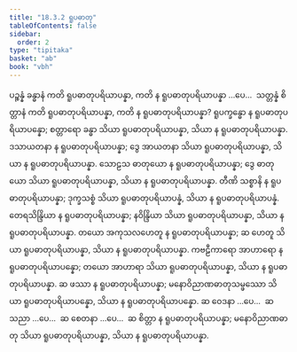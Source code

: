 ```yaml
---
title: "18.3.2 ရူပဓာတု"
tableOfContents: false
sidebar:
  order: 2
type: "tipitaka"
basket: "ab"
book: "vbh"
---
```



<DynamicBreadcrumb />

<Division number="1001" book="vbh">

<Paragraph number="3052" book="vbh">
ပဉ္စန္နံ ခန္ဓာနံ ကတိ ရူပဓာတုပရိယာပန္နာ, ကတိ န ရူပဓာတုပရိယာပန္နာ …ပေ…  သတ္တန္နံ စိတ္တာနံ ကတိ ရူပဓာတုပရိယာပန္နာ, ကတိ န ရူပဓာတုပရိယာပန္နာ?
</Paragraph>

</Division>
<Division number="1002" book="vbh">

<Paragraph number="3053" book="vbh">
ရူပက္ခန္ဓော န ရူပဓာတုပရိယာပန္နော; စတ္တာရော ခန္ဓာ သိယာ ရူပဓာတုပရိယာပန္နာ, သိယာ န ရူပဓာတုပရိယာပန္နာ.
</Paragraph>

<Paragraph number="3054" book="vbh">
ဒသာယတနာ န ရူပဓာတုပရိယာပန္နာ; ဒွေ အာယတနာ သိယာ ရူပဓာတုပရိယာပန္နာ, သိယာ န ရူပဓာတုပရိယာပန္နာ.
</Paragraph>

<Paragraph number="3055" book="vbh">
သောဠသ ဓာတုယော န ရူပဓာတုပရိယာပန္နာ; ဒွေ ဓာတုယော သိယာ ရူပဓာတုပရိယာပန္နာ, သိယာ န ရူပဓာတုပရိယာပန္နာ.
</Paragraph>

<Paragraph number="3056" book="vbh">
တီဏိ သစ္စာနိ န ရူပဓာတုပရိယာပန္နာ; ဒုက္ခသစ္စံ သိယာ ရူပဓာတုပရိယာပန္နံ, သိယာ န ရူပဓာတုပရိယာပန္နံ.
</Paragraph>

<Paragraph number="3057" book="vbh">
တေရသိန္ဒြိယာ န ရူပဓာတုပရိယာပန္နာ; နဝိန္ဒြိယာ သိယာ ရူပဓာတုပရိယာပန္နာ, သိယာ န ရူပဓာတုပရိယာပန္နာ.
</Paragraph>

<Paragraph number="3058" book="vbh">
တယော အကုသလဟေတူ န ရူပဓာတုပရိယာပန္နာ; ဆ ဟေတူ သိယာ ရူပဓာတုပရိယာပန္နာ, သိယာ န ရူပဓာတုပရိယာပန္နာ.
</Paragraph>

<Paragraph number="3059" book="vbh">
ကဗဠီကာရော အာဟာရော န ရူပဓာတုပရိယာပန္နော; တယော အာဟာရာ သိယာ ရူပဓာတုပရိယာပန္နာ, သိယာ န ရူပဓာတုပရိယာပန္နာ.
</Paragraph>

<Paragraph number="3060" book="vbh">
ဆ ဖဿာ န ရူပဓာတုပရိယာပန္နာ; မနောဝိညာဏဓာတုသမ္ဖဿော သိယာ ရူပဓာတုပရိယာပန္နော, သိယာ န ရူပဓာတုပရိယာပန္နော.
</Paragraph>

<Paragraph number="3061" book="vbh">
ဆ ဝေဒနာ …ပေ…  ဆ သညာ …ပေ…  ဆ စေတနာ …ပေ…  ဆ စိတ္တာ န ရူပဓာတုပရိယာပန္နာ; မနောဝိညာဏဓာတု သိယာ ရူပဓာတုပရိယာပန္နာ, သိယာ န ရူပဓာတုပရိယာပန္နာ.
</Paragraph>
</Division>